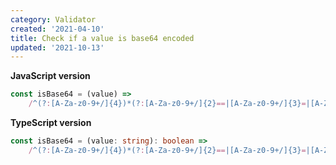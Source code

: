 ```yaml
---
category: Validator
created: '2021-04-10'
title: Check if a value is base64 encoded
updated: '2021-10-13'
---
```


**JavaScript version**

```js isBase64.js
const isBase64 = (value) =>
    /^(?:[A-Za-z0-9+/]{4})*(?:[A-Za-z0-9+/]{2}==|[A-Za-z0-9+/]{3}=|[A-Za-z0-9+/]{4})$/.test(value);
```

**TypeScript version**

```ts isBase64.ts
const isBase64 = (value: string): boolean =>
    /^(?:[A-Za-z0-9+/]{4})*(?:[A-Za-z0-9+/]{2}==|[A-Za-z0-9+/]{3}=|[A-Za-z0-9+/]{4})$/.test(value);
```

